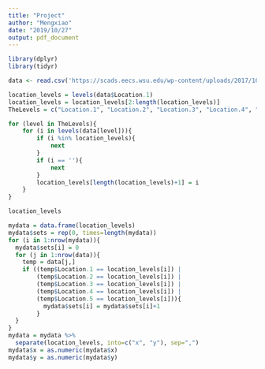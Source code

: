 ```yaml
---
title: "Project"
author: "Mengxiao"
date: "2019/10/27"
output: pdf_document
---
```


```r
library(dplyr)
library(tidyr)

data <- read.csv('https://scads.eecs.wsu.edu/wp-content/uploads/2017/10/AM_strains_clean.csv', fileEncoding='utf-16', na.string = '?', sep='\t')
```
```r
location_levels = levels(data$Location.1)
location_levels = location_levels[2:length(location_levels)]
TheLevels = c("Location.1", "Location.2", "Location.3", "Location.4", "Location.5")

for (level in TheLevels){
    for (i in levels(data[level])){
        if (i %in% location_levels){
            next
        }
        if (i == ''){
            next
        }
        location_levels[length(location_levels)+1] = i
    }
}
```
```r
location_levels
```
```r
mydata = data.frame(location_levels)
mydata$sets = rep(0, times=length(mydata))
for (i in 1:nrow(mydata)){
  mydata$sets[i] = 0
  for (j in 1:nrow(data)){
    temp = data[j,]
    if ((temp$Location.1 == location_levels[i]) | 
        (temp$Location.2 == location_levels[i]) | 
        (temp$Location.3 == location_levels[i]) |
        (temp$Location.4 == location_levels[i]) | 
        (temp$Location.5 == location_levels[i])){
          mydata$sets[i] = mydata$sets[i]+1
        }
  }
}
mydata = mydata %>% 
  separate(location_levels, into=c("x", "y"), sep=",")
mydata$x = as.numeric(mydata$x)
mydata$y = as.numeric(mydata$y)
```
